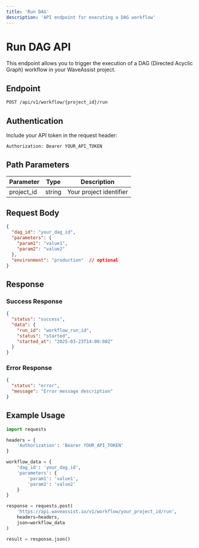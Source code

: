 ```yaml
---
title: 'Run DAG'
description: 'API endpoint for executing a DAG workflow'
---
```


# Run DAG API

This endpoint allows you to trigger the execution of a DAG (Directed Acyclic Graph) workflow in your WaveAssist project.

## Endpoint

```bash
POST /api/v1/workflow/{project_id}/run
```

## Authentication

Include your API token in the request header:

```bash
Authorization: Bearer YOUR_API_TOKEN
```

## Path Parameters

| Parameter | Type | Description |
|-----------|------|-------------|
| project_id | string | Your project identifier |

## Request Body

```json
{
  "dag_id": "your_dag_id",
  "parameters": {
    "param1": "value1",
    "param2": "value2"
  },
  "environment": "production"  // optional
}
```

## Response

### Success Response

```json
{
  "status": "success",
  "data": {
    "run_id": "workflow_run_id",
    "status": "started",
    "started_at": "2025-03-23T14:00:00Z"
  }
}
```

### Error Response

```json
{
  "status": "error",
  "message": "Error message description"
}
```

## Example Usage

```python
import requests

headers = {
    'Authorization': 'Bearer YOUR_API_TOKEN'
}

workflow_data = {
    'dag_id': 'your_dag_id',
    'parameters': {
        'param1': 'value1',
        'param2': 'value2'
    }
}

response = requests.post(
    'https://api.waveassist.io/v1/workflow/your_project_id/run',
    headers=headers,
    json=workflow_data
)

result = response.json()
```
